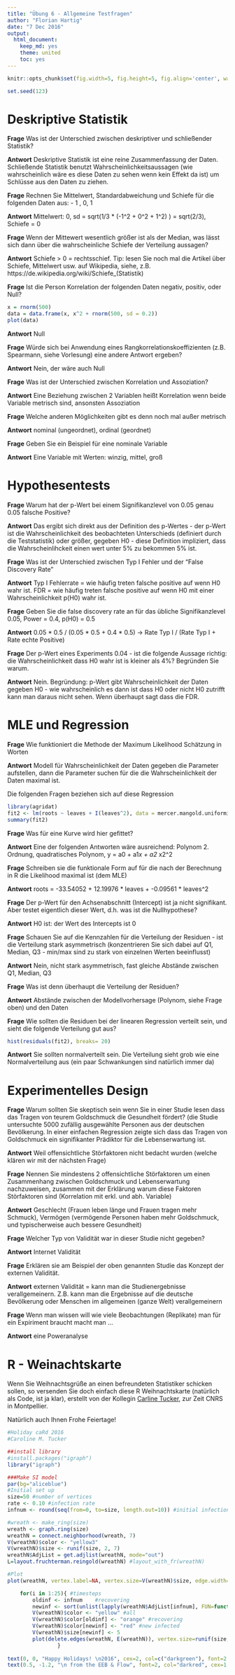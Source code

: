 ```yaml
---
title: "Übung 6 - Allgemeine Testfragen"
author: "Florian Hartig"
date: "7 Dec 2016"
output:
  html_document:
    keep_md: yes
    theme: united
    toc: yes
---
```


```r
knitr::opts_chunk$set(fig.width=5, fig.height=5, fig.align='center', warning=FALSE, message=FALSE)
```
```r
set.seed(123)
```



# Deskriptive Statistik


**Frage** Was ist der Unterschied zwischen deskriptiver und schließender Statistik?

**Antwort** Deskriptive Statistik ist eine reine Zusammenfassung der Daten. Schließende Statistik benutzt Wahrscheinlichkeitsaussagen (wie wahrscheinlich wäre es diese Daten zu sehen wenn kein Effekt da ist) um Schlüsse aus den Daten zu ziehen. 


**Frage** Rechnen Sie Mittelwert, Standardabweichung und Schiefe für die folgenden Daten aus: - 1 , 0, 1 

**Antwort** Mittelwert: 0, sd = sqrt(1/3 * (-1^2 + 0^2 + 1^2) ) = sqrt(2/3), Schiefe = 0


**Frage** Wenn der Mittewert wesentlich größer ist als der Median, was lässt sich dann über die wahrscheinliche Schiefe der Verteilung aussagen?

**Antwort** Schiefe > 0 = rechtsschief. Tip: lesen Sie noch mal die Artikel über Schiefe, Mittelwert usw. auf Wikipedia, siehe, z.B. https://de.wikipedia.org/wiki/Schiefe_(Statistik)

**Frage** Ist die Person Korrelation der folgenden Daten negativ, positiv, oder Null?

```r
x = rnorm(500)
data = data.frame(x, x^2 + rnorm(500, sd = 0.2))
plot(data)
```


**Antwort** Null


**Frage** Würde sich bei Anwendung eines Rangkorrelationskoeffizienten (z.B. Spearmann, siehe Vorlesung) eine andere Antwort ergeben?

**Antwort** Nein, der wäre auch Null


**Frage** Was ist der Unterschied zwischen Korrelation und Assoziation?

**Antwort** Eine Beziehung zwischen 2 Variablen heißt Korrelation wenn beide Variable metrisch sind, ansonsten Assoziation 

**Frage** Welche anderen Möglichkeiten gibt es denn noch mal außer metrisch

**Antwort** nominal (ungeordnet), ordinal (geordnet)



**Frage** Geben Sie ein Beispiel für eine nominale Variable

**Antwort** Eine Variable mit Werten: winzig, mittel, groß



# Hypothesentests


**Frage** Warum hat der p-Wert bei einem Signifikanzlevel von 0.05 genau 0.05 falsche Positive?

**Antwort** Das ergibt sich direkt aus der Definition des p-Wertes - der p-Wert ist die Wahrscheinlichkeit des beobachteten Unterschieds (definiert durch die Teststatistik) oder größer, gegeben H0 - diese Definition impliziert, dass die Wahrscheinlihckeit  einen wert unter 5% zu bekommen 5% ist. 


**Frage** Was ist der Unterschied zwischen Typ I Fehler und der "False Discovery Rate"

**Antwort** Typ I Fehlerrate = wie häufig treten falsche positive auf wenn H0 wahr ist. FDR = wie häufig treten falsche positive auf wenn H0 mit einer Wahrscheinlichkeit p(H0) wahr ist.


**Frage** Geben Sie die false discovery rate an für das übliche Signifikanzlevel 0.05, Power = 0.4, p(H0) = 0.5

**Antwort** 0.05 * 0.5 / (0.05 * 0.5 + 0.4 * 0.5) -> Rate Typ I / (Rate Typ I + Rate echte Positive)


**Frage** Der p-Wert eines Experiments 0.04 - ist die folgende Aussage richtig: die Wahrscheinlichkeit dass H0 wahr ist is kleiner als 4%? Begründen Sie warum.

**Antwort** Nein. Begründung: p-Wert gibt Wahrscheinlichkeit der Daten gegeben H0 - wie wahrscheinlich es dann ist dass H0 oder nicht H0 zutrifft kann man daraus nicht sehen. Wenn überhaupt sagt dass die FDR. 



# MLE und Regression


**Frage** Wie funktioniert die Methode der Maximum Likelihood Schätzung in Worten

**Antwort** Modell für Wahrscheinlichkeit der Daten gegeben die Parameter aufstellen, dann die Parameter suchen für die die Wahrscheinlichkeit der Daten maximal ist. 

Die folgenden Fragen beziehen sich auf diese Regression


```r
library(agridat)
fit2 <- lm(roots ~ leaves + I(leaves^2), data = mercer.mangold.uniformity)
summary(fit2)
```

**Frage** Was für eine Kurve wird hier gefittet?


**Antwort** Eine der folgenden Antworten wäre ausreichend: Polynom 2. Ordnung, quadratisches Polynom, y = a0 + a1*x + a2 * x2^2 

**Frage** Schreiben sie die funktionale Form auf für die nach der Berechnung in R die Likelihood maximal ist (dem MLE)

**Antwort** roots = -33.54052 + 12.19976 * leaves + -0.09561 * leaves^2


**Frage** Der p-Wert für den Achsenabschnitt (Intercept) ist ja nicht signifikant. Aber testet eigentlich dieser Wert, d.h. was ist die Nullhypothese?

**Antwort** H0 ist: der Wert des Intercepts ist 0


**Frage** Schauen Sie auf die Kennzahlen für die Verteilung der Residuen - ist die Verteilung stark asymmetrisch  (konzentrieren Sie sich dabei auf Q1, Median, Q3 - min/max sind zu stark von einzelnen Werten beeinflusst)

**Antwort** Nein, nicht stark asymmetrisch, fast gleiche Abstände zwischen Q1, Median, Q3


**Frage** Was ist denn überhaupt die Verteilung der Residuen?

**Antwort** Abstände zwischen der Modellvorhersage (Polynom, siehe Frage oben) und den Daten

**Frage** Wie sollten die Residuen bei der linearen Regression verteilt sein, und sieht die folgende Verteilung gut aus?


```r
hist(residuals(fit2), breaks= 20)
```


**Antwort** Sie sollten normalverteilt sein. Die Verteilung sieht grob wie eine Normalverteilung aus (ein paar Schwankungen sind natürlich immer da)


# Experimentelles Design


**Frage** Warum sollten Sie skeptisch sein wenn Sie in einer Studie lesen dass das Tragen von teurem Goldschmuck die Gesundheit fördert? (die Studie untersuchte 5000 zufällig ausgewählte Personen aus der deutschen Bevölkerung. In einer einfachen Regression zeigte sich dass das Tragen von Goldschmuck ein signifikanter Prädiktor für die Lebenserwartung ist. 

**Antwort** Weil offensichtliche Störfaktoren nicht bedacht wurden (welche klären wir mit der nächsten Frage)


**Frage** Nennen Sie mindestens 2 offensichtliche Störfaktoren um einen Zusammenhang zwischen Goldschmuck und Lebenserwartung nachzuweisen, zusammen mit der Erklärung warum diese Faktoren Störfaktoren sind (Korrelation mit erkl. und abh. Variable)

**Antwort** Geschlecht (Frauen leben länge und Frauen tragen mehr Schmuck), Vermögen (vermögende Personen haben mehr Goldschmuck, und typischerweise auch bessere Gesundheit)


**Frage** Welcher Typ von Validität war in dieser Studie nicht gegeben?

**Antwort** Internet Validität


**Frage** Erklären sie am Beispiel der oben genannten Studie das Konzept der externen Validität. 

**Antwort** externen Validität = kann man die Studienergebnisse verallgemeinern. Z.B. kann man die Ergebnisse auf die deutsche Bevölkerung oder Menschen im allgemeinen (ganze Welt) verallgemeinern


**Frage** Wenn man wissen will wie viele Beobachtungen (Replikate) man für ein Expiriment braucht macht man ...

**Antwort** eine Poweranalyse






# R - Weinachtskarte

Wenn Sie Weihnachtsgrüße an einen befreundeten Statistiker schicken sollen, so versenden Sie doch einfach diese R Weihnachtskarte (natürlich als Code, ist ja klar), erstellt von der Kollegin [Carline Tucker](http://www.carolinemtucker.com/), zur Zeit CNRS in Montpellier. 

Natürlich auch Ihnen Frohe Feiertage!

```r
#Holiday caRd 2016
#Caroline M. Tucker

##install library
#install.packages("igraph")
library("igraph")

###Make SI model
par(bg="aliceblue")
#Initial set up
size=50 #number of vertices
rate <- 0.10 #infection rate
infnum <- round(seq(from=0, to=size, length.out=10)) #initial infection

#wreath <- make_ring(size)
wreath <- graph.ring(size)
wreathN = connect.neighborhood(wreath, 7) 
V(wreathN)$color <- "yellow3"
V(wreathN)$size <- runif(size, 2, 7)
wreathN$AdjList = get.adjlist(wreathN, mode="out")
L=layout.fruchterman.reingold(wreathN) #layout_with_fr(wreathN)

#Plot
plot(wreathN, vertex.label=NA, vertex.size=V(wreathN)$size, edge.width=2, edge.color="green", vertex.color=V(wreathN)$color, vertex.frame.color=NA, edge.curved=0.2, layout=L)

	for(i in 1:25){ #timesteps
		oldinf <- infnum	#recovering
		newinf <- sort(unlist(lapply(wreathN$AdjList[infnum], FUN=function(X){sample(X, round(length(X)*rate))})))
		V(wreathN)$color <- "yellow" #all
		V(wreathN)$color[oldinf] <- "orange" #recovering
		V(wreathN)$color[newinf] <- "red" #new infected
		V(wreathN)$size[newinf] <- 5 
		plot(delete.edges(wreathN, E(wreathN)), vertex.size=runif(size, 1, 10), vertex.label=NA, edge.width=0, vertex.frame.color=c("lightgrey"), add=TRUE, layout=L)
				}
				
text(0, 0, "Happy Holidays! \n2016", cex=2, col=c("darkgreen"), font=2.1, family="serif")
text(0.5, -1.2, "\n from the EEB & Flow", font=2, col="darkred", cex=1.5, family="serif")
```

